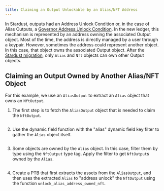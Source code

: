 ```yaml
---
title: Claiming an Output Unlockable by an Alias/NFT Address
---
```


In Stardust, outputs had an Address Unlock Condition or, in the case of Alias Outputs, a [Governor Address Unlock Condition](https://github.com/iotaledger/tips/blob/main/tips/TIP-0018/tip-0018.md#governor-address-unlock-condition). In the new ledger, this mechanism is represented by an address owning the associated Output object. Most of the time, the address is directly managed by a user through a keypair. However, sometimes the address could represent another object. In this case, that object owns the associated Output object. After the [Stardust migration](../migration-process.mdx#stardust-migration), only `Alias` and `Nft` objects can own other Output objects.

## Claiming an Output Owned by Another Alias/NFT Object

For this example, we use an `AliasOutput` to extract an `Alias` object that owns an `NftOutput`.

1. The first step is to fetch the `AliasOutput` object that is needed to claim the `NftOutput`.

<Tabs groupId="code-language">
<TabItem value="rust" label="Rust">

```rust file=<rootDir>/docs/examples/rust/stardust/address-unlock-condition.rs#L70-L88
```

</TabItem>
<TabItem value="typescript"  label="TypeScript">

</TabItem>
</Tabs>

2. Use the dynamic field function with the "alias" dynamic field key filter to gather the `Alias` object itself.

<Tabs groupId="code-language">
<TabItem value="rust" label="Rust">

```rust file=<rootDir>/docs/examples/rust/stardust/address-unlock-condition.rs#L90-L103
```

</TabItem>
<TabItem value="typescript"  label="TypeScript">

</TabItem>
</Tabs>

3. Some objects are owned by the `Alias` object. In this case, filter them by type using the `NftOutput` type tag. Apply the filter to get `NftOutput`s owned by the `Alias`.

<Tabs groupId="code-language">
<TabItem value="rust" label="Rust">

```rust file=<rootDir>/docs/examples/rust/stardust/address-unlock-condition.rs#L105-L128
```

</TabItem>
<TabItem value="typescript"  label="TypeScript">

</TabItem>
</Tabs>

4. Create a PTB that first extracts the assets from the `AliasOutput`, and then uses the extracted `Alias` to "address unlock" the `NftOutput` using the function `unlock_alias_address_owned_nft`.

<Tabs groupId="code-language">
<TabItem value="rust" label="Rust">

```rust file=<rootDir>/docs/examples/rust/stardust/address-unlock-condition.rs#L130-L239
```

</TabItem>
<TabItem value="typescript"  label="TypeScript">

</TabItem>
</Tabs>

